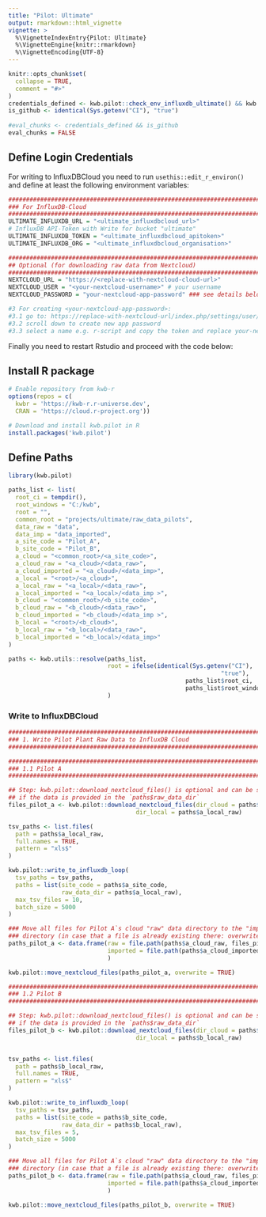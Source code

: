 ```yaml
---
title: "Pilot: Ultimate"
output: rmarkdown::html_vignette
vignette: >
  %\VignetteIndexEntry{Pilot: Ultimate}
  %\VignetteEngine{knitr::rmarkdown}
  %\VignetteEncoding{UTF-8}
---
```


```r
knitr::opts_chunk$set(
  collapse = TRUE,
  comment = "#>"
)
credentials_defined <- kwb.pilot::check_env_influxdb_ultimate() && kwb.pilot::check_env_nextcloud()
is_github <- identical(Sys.getenv("CI"), "true")
                       
#eval_chunks <- credentials_defined && is_github
eval_chunks = FALSE

```

## Define Login Credentials

For writing to InfluxDBCloud you need to run `usethis::edit_r_environ()` and 
define at least the following environment variables:

```r
###############################################################################
### For InfluxDB-Cloud
###############################################################################
ULTIMATE_INFLUXDB_URL = "<ultimate_influxdbcloud_url>"
# InfluxDB API-Token with Write for bucket "ultimate"
ULTIMATE_INFLUXDB_TOKEN = "<ultimate_influxdbcloud_apitoken>"
ULTIMATE_INFLUXDB_ORG = "<ultimate_influxdbcloud_organisation>"

################################################################################  
## Optional (for downloading raw data from Nextcloud)
################################################################################
NEXTCLOUD_URL = "https://<replace-with-nextcloud-cloud-url>"
NEXTCLOUD_USER = "<your-nextcloud-username>" # your username
NEXTCLOUD_PASSWORD = "your-nextcloud-app-password" ### see details below

#3 For creating <your-nextcloud-app-password>:
#3.1 go to: https://replace-with-nextcloud-url/index.php/settings/user/security
#3.2 scroll down to create new app password
#3.3 select a name e.g. r-script and copy the token and replace your-nextcloud-app-password
```

Finally you need to restart Rstudio and proceed with the code below:

## Install R package

```r
# Enable repository from kwb-r
options(repos = c(
  kwbr = 'https://kwb-r.r-universe.dev',
  CRAN = 'https://cloud.r-project.org'))

# Download and install kwb.pilot in R
install.packages('kwb.pilot')
```


## Define Paths 

```r
library(kwb.pilot)

paths_list <- list(
  root_ci = tempdir(),
  root_windows = "C:/kwb",
  root = "",
  common_root = "projects/ultimate/raw_data_pilots",
  data_raw = "data", 
  data_imp = "data_imported",
  a_site_code = "Pilot_A",
  b_site_code = "Pilot_B",
  a_cloud = "<common_root>/<a_site_code>",
  a_cloud_raw = "<a_cloud>/<data_raw>", 
  a_cloud_imported = "<a_cloud>/<data_imp>",
  a_local = "<root>/<a_cloud>",
  a_local_raw = "<a_local>/<data_raw>", 
  a_local_imported = "<a_local>/<data_imp >",
  b_cloud = "<common_root>/<b_site_code>",
  b_cloud_raw = "<b_cloud>/<data_raw>", 
  b_cloud_imported = "<b_cloud>/<data_imp >",
  b_local = "<root>/<b_cloud>",
  b_local_raw = "<b_local>/<data_raw>", 
  b_local_imported = "<b_local>/<data_imp>"
)

paths <- kwb.utils::resolve(paths_list, 
                            root = ifelse(identical(Sys.getenv("CI"), 
                                                            "true"),
                                                  paths_list$root_ci, 
                                                  paths_list$root_windows)
                            )

```

### Write to InfluxDBCloud

```r

################################################################################
### 1. Write Pilot Plant Raw Data to InfluxDB Cloud
################################################################################

################################################################################
### 1.1 Pilot A
################################################################################

## Step: kwb.pilot::download_nextcloud_files() is optional and can be skipped
## if the data is provided in the `paths$raw_data_dir`
files_pilot_a <- kwb.pilot::download_nextcloud_files(dir_cloud = paths$a_cloud_raw,
                                    dir_local = paths$a_local_raw)


```

```r
tsv_paths <- list.files(
  path = paths$a_local_raw,
  full.names = TRUE,
  pattern = "xls$"
)

kwb.pilot::write_to_influxdb_loop(
  tsv_paths = tsv_paths,
  paths = list(site_code = paths$a_site_code,
               raw_data_dir = paths$a_local_raw),
  max_tsv_files = 10,
  batch_size = 5000
)
```

```r
### Move all files for Pilot A`s cloud "raw" data directory to the "imported" 
### directory (in case that a file is already existing there: overwrite it)!
paths_pilot_a <- data.frame(raw = file.path(paths$a_cloud_raw, files_pilot_a),
                            imported = file.path(paths$a_cloud_imported, files_pilot_a)
                            )

kwb.pilot::move_nextcloud_files(paths_pilot_a, overwrite = TRUE)
```


```r

################################################################################
### 1.2 Pilot B
################################################################################

## Step: kwb.pilot::download_nextcloud_files() is optional and can be skipped
## if the data is provided in the `paths$raw_data_dir`
files_pilot_b <- kwb.pilot::download_nextcloud_files(dir_cloud = paths$b_cloud_raw,
                                    dir_local = paths$b_local_raw)


tsv_paths <- list.files(
  path = paths$b_local_raw,
  full.names = TRUE,
  pattern = "xls$"
)

kwb.pilot::write_to_influxdb_loop(
  tsv_paths = tsv_paths,
  paths = list(site_code = paths$b_site_code,
               raw_data_dir = paths$b_local_raw),
  max_tsv_files = 5,
  batch_size = 5000
)
```

```r
### Move all files for Pilot A`s cloud "raw" data directory to the "imported" 
### directory (in case that a file is already existing there: overwrite it)!
paths_pilot_b <- data.frame(raw = file.path(paths$a_cloud_raw, files_pilot_b),
                            imported = file.path(paths$a_cloud_imported, files_pilot_b)
                            )
```

```r
kwb.pilot::move_nextcloud_files(paths_pilot_b, overwrite = TRUE)

```

